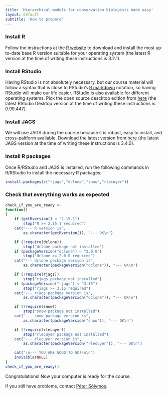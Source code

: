 ```yaml
---
title: 'Hierarchical models for conservation biologists made easy'
layout: default
subtitle: 'How to prepare'
---
```


### Install R

Follow the instructions at the [R website](http://cran.r-project.org) to download and install
the most up-to-date base R version suitable for your operating system (the latest R version at the time of writing these instructions is 3.2.1).

### Install RStudio

Having RStudio is not absolutely necessary, but our course material
will follow a syntax that is close to RStudio's [R markdown](http://rmarkdown.rstudio.com/)
notation, so having RStudio will make our life easier. RStudio is also available for different operating systems. Pick the open source descktop edition from [here](http://www.rstudio.com/products/rstudio/download/) (the latest RStudio Desktop version at the time of writing these instructions is 0.99.447).

### Install JAGS

We will use JAGS during the course because it is robust, easy to install, and cross-paltform available. Download the latest version from [here](http://sourceforge.net/projects/mcmc-jags/files/JAGS/3.x/) (the latest JAGS version at the time of writing these instructions is 3.4.0).

### Install R packages

Once R/RStudio and JAGS is installed, run the following commands in R/RStudio to install the necessary R packages:

```r
install.packages(c("rjags","dclone","snow","rlecuyer"))
```

### Check that everything works as expected

```r
check_if_you_are_ready <-
function()
{
    if (getRversion() < "2.15.1")
        stop("R >= 2.15.1 required")
    cat("--- R version is", 
        as.character(getRversion()), "--- OK\n")

    if (!require(dclone))
        stop("dclone package not installed")
    if (packageVersion("dclone") < "2.0.0")
        stop("dclone >= 2.0.0 required")
    cat("--- dclone package version is", 
        as.character(packageVersion("dclone")), "--- OK\n")

    if (!require(rjags))
        stop("rjags package not installed")
    if (packageVersion("rjags") < "3.15")
        stop("rjags >= 3.15 required")
    cat("--- rjags package version is", 
        as.character(packageVersion("dclone")), "--- OK\n")

    if (!require(snow))
        stop("snow package not installed")
    cat("--- snow package version is", 
        as.character(packageVersion("snow")), "--- OK\n")

    if (!require(rlecuyer))
        stop("rlecuyer package not installed")
    cat("--- rlecuyer version is", 
        as.character(packageVersion("rlecuyer")), "--- OK\n")

    cat("\n--- YOU ARE GOOD TO GO!\n\n")
    invisible(NULL)
}
check_if_you_are_ready()
```
Congratulations! Now your computer is ready for the course.

If you still have problems, contact [Péter Sólymos](http://peter.solymos.org#about).

